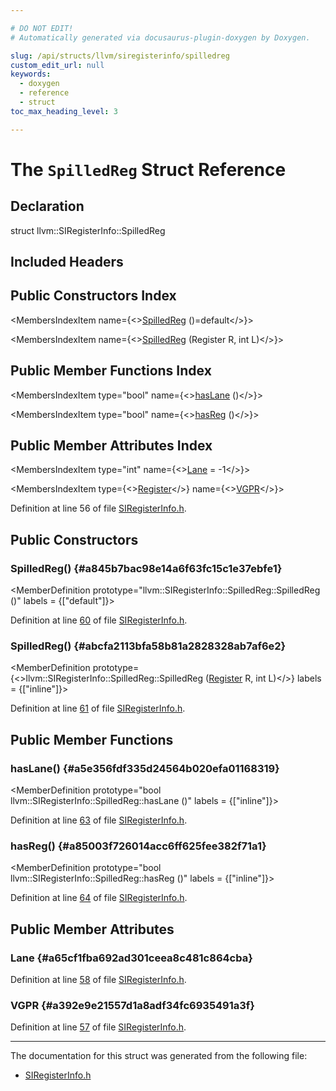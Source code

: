 ```yaml
---

# DO NOT EDIT!
# Automatically generated via docusaurus-plugin-doxygen by Doxygen.

slug: /api/structs/llvm/siregisterinfo/spilledreg
custom_edit_url: null
keywords:
  - doxygen
  - reference
  - struct
toc_max_heading_level: 3

---
```





# The `SpilledReg` Struct Reference

<DoxygenPage pluginConfig={pluginConfig}>



## Declaration

<CodeBlock>struct llvm::SIRegisterInfo::SpilledReg</CodeBlock>

## Included Headers

<IncludesList>
<IncludesListItem
  filePath="Target/AMDGPU/SIRegisterInfo.h"
  permalink="/docs/api/files/lib/lib/target/lib/target/amdgpu/siregisterinfo-h"
  isLocal="true" />
</IncludesList>

## Public Constructors Index

<MembersIndex>

<MembersIndexItem
  name={<><a href="#a845b7bac98e14a6f63fc15c1e37ebfe1">SpilledReg</a> ()=default</>}>
</MembersIndexItem>

<MembersIndexItem
  name={<><a href="#abcfa2113bfa58b81a2828328ab7af6e2">SpilledReg</a> (Register R, int L)</>}>
</MembersIndexItem>

</MembersIndex>

## Public Member Functions Index

<MembersIndex>

<MembersIndexItem
  type="bool"
  name={<><a href="#a5e356fdf335d24564b020efa01168319">hasLane</a> ()</>}>
</MembersIndexItem>

<MembersIndexItem
  type="bool"
  name={<><a href="#a85003f726014acc6ff625fee382f71a1">hasReg</a> ()</>}>
</MembersIndexItem>

</MembersIndex>

## Public Member Attributes Index

<MembersIndex>

<MembersIndexItem
  type="int"
  name={<><a href="#a65cf1fba692ad301ceea8c481c864cba">Lane</a> = -1</>}>
</MembersIndexItem>

<MembersIndexItem
  type={<><a href="/docs/api/classes/llvm/register">Register</a></>}
  name={<><a href="#a392e9e21557d1a8adf34fc6935491a3f">VGPR</a></>}>
</MembersIndexItem>

</MembersIndex>


Definition at line 56 of file <a href="/docs/api/files/lib/lib/target/lib/target/amdgpu/siregisterinfo-h">SIRegisterInfo.h</a>.

<SectionDefinition>

## Public Constructors

### SpilledReg() {#a845b7bac98e14a6f63fc15c1e37ebfe1}

<MemberDefinition
  prototype="llvm::SIRegisterInfo::SpilledReg::SpilledReg ()"
  labels = {["default"]}>

Definition at line <a href="/docs/api/files/lib/lib/target/lib/target/amdgpu/siregisterinfo-h/#l00060">60</a> of file <a href="/docs/api/files/lib/lib/target/lib/target/amdgpu/siregisterinfo-h">SIRegisterInfo.h</a>.
</MemberDefinition>

### SpilledReg() {#abcfa2113bfa58b81a2828328ab7af6e2}

<MemberDefinition
  prototype={<>llvm::SIRegisterInfo::SpilledReg::SpilledReg (<a href="/docs/api/classes/llvm/register">Register</a> R, int L)</>}
  labels = {["inline"]}>

Definition at line <a href="/docs/api/files/lib/lib/target/lib/target/amdgpu/siregisterinfo-h/#l00061">61</a> of file <a href="/docs/api/files/lib/lib/target/lib/target/amdgpu/siregisterinfo-h">SIRegisterInfo.h</a>.
</MemberDefinition>

</SectionDefinition>

<SectionDefinition>

## Public Member Functions

### hasLane() {#a5e356fdf335d24564b020efa01168319}

<MemberDefinition
  prototype="bool llvm::SIRegisterInfo::SpilledReg::hasLane ()"
  labels = {["inline"]}>

Definition at line <a href="/docs/api/files/lib/lib/target/lib/target/amdgpu/siregisterinfo-h/#l00063">63</a> of file <a href="/docs/api/files/lib/lib/target/lib/target/amdgpu/siregisterinfo-h">SIRegisterInfo.h</a>.
</MemberDefinition>

### hasReg() {#a85003f726014acc6ff625fee382f71a1}

<MemberDefinition
  prototype="bool llvm::SIRegisterInfo::SpilledReg::hasReg ()"
  labels = {["inline"]}>

Definition at line <a href="/docs/api/files/lib/lib/target/lib/target/amdgpu/siregisterinfo-h/#l00064">64</a> of file <a href="/docs/api/files/lib/lib/target/lib/target/amdgpu/siregisterinfo-h">SIRegisterInfo.h</a>.
</MemberDefinition>

</SectionDefinition>

<SectionDefinition>

## Public Member Attributes

### Lane {#a65cf1fba692ad301ceea8c481c864cba}

<MemberDefinition
  prototype="int llvm::SIRegisterInfo::SpilledReg::Lane = -1">

Definition at line <a href="/docs/api/files/lib/lib/target/lib/target/amdgpu/siregisterinfo-h/#l00058">58</a> of file <a href="/docs/api/files/lib/lib/target/lib/target/amdgpu/siregisterinfo-h">SIRegisterInfo.h</a>.
</MemberDefinition>

### VGPR {#a392e9e21557d1a8adf34fc6935491a3f}

<MemberDefinition
  prototype="Register llvm::SIRegisterInfo::SpilledReg::VGPR">

Definition at line <a href="/docs/api/files/lib/lib/target/lib/target/amdgpu/siregisterinfo-h/#l00057">57</a> of file <a href="/docs/api/files/lib/lib/target/lib/target/amdgpu/siregisterinfo-h">SIRegisterInfo.h</a>.
</MemberDefinition>

</SectionDefinition>

<hr/>

The documentation for this struct was generated from the following file:

<ul>
<li><a href="/docs/api/files/lib/lib/target/lib/target/amdgpu/siregisterinfo-h">SIRegisterInfo.h</a></li>
</ul>

</DoxygenPage>
